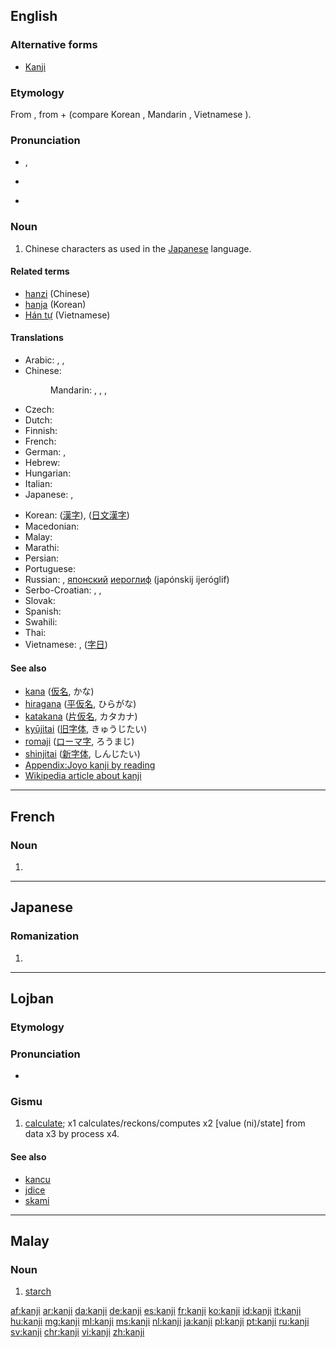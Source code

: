 ==English==
{{wikipedia}}

===Alternative forms===
* [[Kanji]]

===Etymology===
From {{etyl|ja|en}} {{term|漢字|tr=kanji||Chinese characters}}, from {{etyl|ltc|en}} {{term/t|ltc|漢||tr=xàn|Han dynasty, China}} + {{term/t|ltc|字||tr=dzì|[written] character}} (compare Korean {{term/t|ko|한자}}, Mandarin {{term/t|cmn|汉字|tr=hànzì}}, Vietnamese {{term/t|vi|Hán tự}}).

===Pronunciation===
* {{enPR|kănji}}, {{IPA|/ˈkændʒi/}}
* {{a|Australia}} {{IPA|/ˈkaːndʒi/}}
* {{rhymes|ændʒi}}

===Noun===
{{en-noun|kanji}}

# Chinese characters as used in the [[Japanese]] language.

====Related terms====
* [[hanzi]] (Chinese)
* [[hanja]] (Korean)
* [[Hán tự]] (Vietnamese)

====Translations====
{{trans-top|Chinese characters in Japanese context}}
* Arabic: {{t+|ar|كانجي|m|tr=kaanjiy}}, {{t|ar|طابع يابانية|m|tr=Taabi` yabaaniy}}, {{t|ar|حرف ياباني|m|tr=Harf yabaaniy}}
* Chinese:
*: Mandarin: {{qualifier|when used in Japanese}} {{t|cmn|日本漢字|sc=Hani}}, {{t|cmn|日本汉字|tr=Rìběn hànzì|sc=Hani}}, {{qualifier|any Chinese character}} {{t+|cmn|漢字|sc=Hani}}, {{t+|cmn|汉字|tr=hànzì|sc=Hani}}
* Czech: {{t+|cs|kandži|m}}
* Dutch: {{t+|nl|kanji|n}}
* Finnish: {{t|fi|kanji}}
* French: {{t+|fr|kanji|m}}
* German: {{t+|de|Kanji|n}}, {{t|de|japanisches Zeichen|n}}
* Hebrew: {{t|he|קאנג'י}}
* Hungarian: {{t+|hu|kandzsi}}
* Italian: {{t+|it|kanji|m}}
* Japanese: {{qualifier|any Chinese character}} {{t+|ja|漢字|tr=かんじ, kanji}}, {{qualifier|specifically Chinese characters used in Japan}} {{t|ja|[[日本]][[における]][[漢字]]|tr=Nihon ni okeru kanji}}
{{trans-mid}}
* Korean: {{qualifier|any Chinese character}} {{t+|ko|한자|tr=hanja|sc=Hang}} ([[漢字]]), {{t|ko|일문 한자|tr=ilmun hanja|sc=Hang}} ([[日文漢字]])
* Macedonian: {{t|mk|канџи|m|tr=kandží}}
* Malay: {{t+|ms|kanji}}
* Marathi: {{t|mr|कान्जी|n|tr=kānjī|sc=Deva}}
* Persian: {{t|fa|کانجی|tr=kânji}}
* Portuguese: {{t+|pt|kanji|m}}
* Russian: {{t+|ru|кандзи|m|tr=kandzí}}, [[японский]] [[иероглиф]] (japónskij ijeróglif) {{g|m}}
* Serbo-Croatian: {{t|sh|канђи|m|sc=Cyrl}}, {{t|sh|kanđi|m}}, {{t|sh|kanji|m}}
* Slovak: {{t|sk|kandži|m}}
* Spanish: {{t|es|carácter japonés|m}}
* Swahili: {{t|sw|kanji}}
* Thai: {{t|th|คันจิ|tr=kan-jì}}
* Vietnamese: {{t|vi|Chữ Kanji}}, {{t|vi|chữ Nhật}} ([[字日]])
{{trans-bottom}}

====See also====
* [[kana]] ([[仮名]], かな)
* [[hiragana]] ([[平]][[仮名]], ひらがな)
* [[katakana]] ([[片仮名]], カタカナ)
* [[kyūjitai]] ([[旧字体]], きゅうじたい)
* [[romaji]] ([[ローマ字]], ろうまじ)
* [[shinjitai]] ([[新字体]], しんじたい)
* [[Appendix:Joyo kanji by reading]]
* [[w:Kanji|Wikipedia article about kanji]]

----

==French==

===Noun===
{{fr-noun|m}}

# {{l|en|kanji}}

----

==Japanese==

===Romanization===
{{ja-romaji}}

# {{ja-romanization of|かんじ}}

----

==Lojban==

===Etymology===
{{jbo-etym
|zh='''ji'''|zh_t=計|zh_s=[[计]]
|en=re'''kan'''|en_t=recko
|hi=gan'''an'''|hi_t=गणन
|es='''ka'''lkul|es_t=calcular
}}

===Pronunciation===
* {{IPA|/ˈkan.ʒi/|lang=jbo}}

===Gismu===
{{jbo-gismu|kaj|}}

# [[calculate]]; x1 calculates/reckons/computes x2 [value (ni)/state] from data x3 by process x4.

====See also====
* [[kancu]]
* [[jdice]]
* [[skami]]

----

==Malay==

===Noun===
{{head|ms|noun}}

# [[starch]]

[[af:kanji]]
[[ar:kanji]]
[[da:kanji]]
[[de:kanji]]
[[es:kanji]]
[[fr:kanji]]
[[ko:kanji]]
[[id:kanji]]
[[it:kanji]]
[[hu:kanji]]
[[mg:kanji]]
[[ml:kanji]]
[[ms:kanji]]
[[nl:kanji]]
[[ja:kanji]]
[[pl:kanji]]
[[pt:kanji]]
[[ru:kanji]]
[[sv:kanji]]
[[chr:kanji]]
[[vi:kanji]]
[[zh:kanji]]